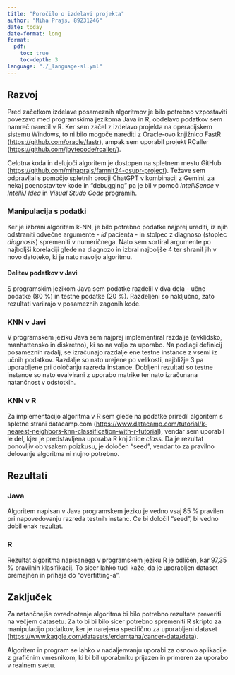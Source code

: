 ```yaml
---
title: "Poročilo o izdelavi projekta"
author: "Miha Prajs, 89231246"
date: today
date-format: long
format: 
  pdf:
    toc: true
    toc-depth: 3
language: "./_language-sl.yml"
---
```


## Razvoj

Pred začetkom izdelave posameznih algoritmov je bilo potrebno vzpostaviti povezavo med programskima jezikoma Java in R, obdelavo podatkov sem namreč naredil v R. Ker sem začel z izdelavo projekta na operacijskem sistemu Windows, to ni bilo mogoče narediti z Oracle-ovo knjižnico FastR ([https://github.com/oracle/fastr](https://github.com/oracle/fastr)), ampak sem uporabil projekt RCaller ([https://github.com/jbytecode/rcaller/](https://github.com/jbytecode/rcaller/)).

Celotna koda in delujoči algoritem je dostopen na spletnem mestu GitHub ([https://github.com/mihaprajs/famnit24-osupr-project](https://github.com/mihaprajs/famnit24-osupr-project)). Težave sem odpravljal s pomočjo spletnih orodji ChatGPT v kombinacij z Gemini, za nekaj poenostavitev kode in "debugging" pa je bil v pomoč *IntelliSence* v *IntelliJ Idea* in *Visual Studo Code* programih.

### Manipulacija s podatki

Ker je izbrani algoritem k-NN, je bilo potrebno podatke najprej urediti, iz njih odstraniti odvečne argumente - *id* pacienta - in stolpec z diagnoso (stoplec *diagnosis*) spremeniti v numeričnega. Nato sem sortiral argumente po najboljši korelaciji glede na diagnozo in izbral najboljše 4 ter shranil jih v novo datoteko, ki je nato navoljo algoritmu.

#### Delitev podatkov v Javi

S programskim jezikom Java sem podatke razdelil v dva dela - učne podatke (80 %) in testne podatke (20 %). Razdeljeni so naključno, zato rezultati variirajo v posameznih zagonih kode.

### KNN v Javi

V programskem jeziku Java sem najprej implementiral razdalje (evklidsko, manhattensko in diskretno), ki so na voljo za uporabo. Na podlagi definicij posameznih radalj, se izračunajo razdalje ene testne instance z vsemi iz učnih podatkov. Razdalje so nato urejene po velikosti, najbližje 3 pa uporabljene pri določanju razreda instance. Dobljeni rezultati so testne instance so nato evalvirani z uporabo matrike ter nato izračunana natančnost v odstotkih.

### KNN v R

Za implementacijo algoritma v R sem glede na podatke priredil algoritem s spletne strani datacamp.com ([https://www.datacamp.com/tutorial/k-nearest-neighbors-knn-classification-with-r-tutorial](https://www.datacamp.com/tutorial/k-nearest-neighbors-knn-classification-with-r-tutorial)), vendar sem uporabil le del, kjer je predstavljena uporaba R knjižnice *class*. Da je rezultat ponovljiv ob vsakem poizkusu, je določen "seed", vendar to za pravilno delovanje algoritma ni nujno potrebno.

## Rezultati

### Java

Algoritem napisan v Java programskem jeziku je vedno vsaj 85 % pravilen pri napovedovanju razreda testnih instanc. Če bi določil "seed", bi vedno dobil enak rezultat.

### R

Rezultat algoritma napisanega v programskem jeziku R je odličen, kar 97,35 % pravilnih klasifikacij. To sicer lahko tudi kaže, da je uporabljen dataset premajhen in prihaja do "overfitting-a".

## Zaključek

Za natančnejše ovrednotenje algoritma bi bilo potrebno rezultate preveriti na večjem datasetu. Za to bi bi bilo sicer potrebno spremeniti R skripto za manipulacijo podatkov, ker je narejena specifično za uporabljeni dataset ([https://www.kaggle.com/datasets/erdemtaha/cancer-data/data](https://www.kaggle.com/datasets/erdemtaha/cancer-data/data)).

Algoritem in program se lahko v nadaljenvanju uporabi za osnovo aplikacije z grafičnim vmesnikom, ki bi bil uporabniku prijazen in primeren za uporabo v realnem svetu.

